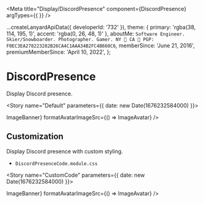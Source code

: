 
<Meta title="Display/DiscordPresence" component={DiscordPresence} argTypes={{ }} />

  ...createLanyardApiData({ developerId: '732' }),
  theme: {
    primary: 'rgba(38, 114, 195, 1)',
    accent: 'rgba(0, 26, 48, 1)'
  },
  aboutMe: `Software Engineer.  Skier/Snowboarder. Photographer. Gamer.
NY 🌆 CA 🌁
PGP: F0EC3EA278223282B26CA4C1AAA34B2FC4B660C6`,
  memberSince: 'June 21, 2016',
  premiumMemberSince: 'April 10, 2022',
};

# DiscordPresence

Display Discord presence.

<Story name="Default" parameters={{ date: new Date(1676232584000) }}>
  <div style={{ fontSize: '16px' }}>
    <DiscordPresence
      classes={StyleDiscordPresenceDefault}
      data={data}
      formatBannerImageSrc={() => ImageBanner}
      formatAvatarImageSrc={() => ImageAvatar}
    />
  </div>
</Story>

## Customization

Display Discord presence with custom styling.

- `DiscordPresenceCode.module.css`

<Story name="CustomCode" parameters={{ date: new Date(1676232584000) }}>
  <div style={{ fontSize: '16px' }}>
    <DiscordPresence
      classes={Object.assign({}, StyleDiscordPresenceDefault, StyleDiscordPresenceCode)}
      data={data}
      formatBannerImageSrc={() => ImageBanner}
      formatAvatarImageSrc={() => ImageAvatar}
    />
  </div>
</Story>
